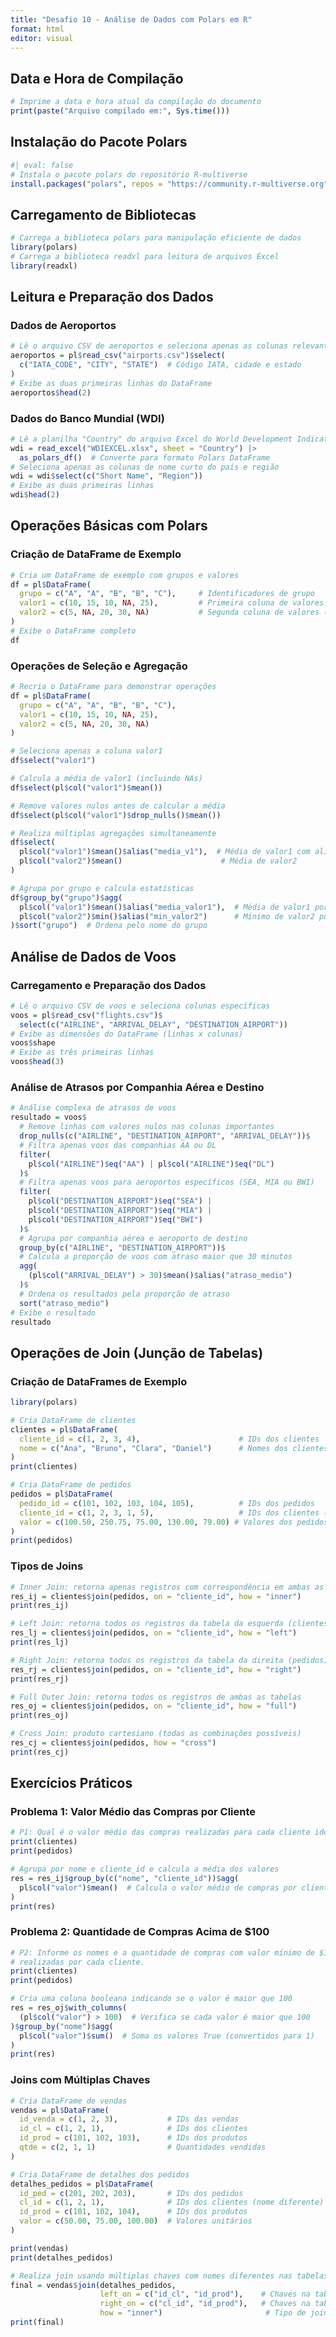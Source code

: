 ```yaml
---
title: "Desafio 10 - Análise de Dados com Polars em R"
format: html
editor: visual
---
```


## Data e Hora de Compilação

```r
# Imprime a data e hora atual da compilação do documento
print(paste("Arquivo compilado em:", Sys.time()))
```

## Instalação do Pacote Polars

```r
#| eval: false
# Instala o pacote polars do repositório R-multiverse
install.packages("polars", repos = "https://community.r-multiverse.org")
```

## Carregamento de Bibliotecas

```r
# Carrega a biblioteca polars para manipulação eficiente de dados
library(polars)
# Carrega a biblioteca readxl para leitura de arquivos Excel
library(readxl)
```

## Leitura e Preparação dos Dados

### Dados de Aeroportos

```r
# Lê o arquivo CSV de aeroportos e seleciona apenas as colunas relevantes
aeroportos = pl$read_csv("airports.csv")$select(
  c("IATA_CODE", "CITY", "STATE")  # Código IATA, cidade e estado
)
# Exibe as duas primeiras linhas do DataFrame
aeroportos$head(2)
```

### Dados do Banco Mundial (WDI)

```r
# Lê a planilha "Country" do arquivo Excel do World Development Indicators
wdi = read_excel("WDIEXCEL.xlsx", sheet = "Country") |>
  as_polars_df()  # Converte para formato Polars DataFrame
# Seleciona apenas as colunas de nome curto do país e região
wdi = wdi$select(c("Short Name", "Region"))
# Exibe as duas primeiras linhas
wdi$head(2)
```

## Operações Básicas com Polars

### Criação de DataFrame de Exemplo

```r
# Cria um DataFrame de exemplo com grupos e valores
df = pl$DataFrame(
  grupo = c("A", "A", "B", "B", "C"),     # Identificadores de grupo
  valor1 = c(10, 15, 10, NA, 25),         # Primeira coluna de valores (com NA)
  valor2 = c(5, NA, 20, 30, NA)           # Segunda coluna de valores (com NA)
)
# Exibe o DataFrame completo
df
```

### Operações de Seleção e Agregação

```r
# Recria o DataFrame para demonstrar operações
df = pl$DataFrame(
  grupo = c("A", "A", "B", "B", "C"),
  valor1 = c(10, 15, 10, NA, 25),
  valor2 = c(5, NA, 20, 30, NA)
)

# Seleciona apenas a coluna valor1
df$select("valor1")

# Calcula a média de valor1 (incluindo NAs)
df$select(pl$col("valor1")$mean())

# Remove valores nulos antes de calcular a média
df$select(pl$col("valor1")$drop_nulls()$mean())

# Realiza múltiplas agregações simultaneamente
df$select(
  pl$col("valor1")$mean()$alias("media_v1"),  # Média de valor1 com alias
  pl$col("valor2")$mean()                      # Média de valor2
)

# Agrupa por grupo e calcula estatísticas
df$group_by("grupo")$agg(
  pl$col("valor1")$mean()$alias("media_valor1"),  # Média de valor1 por grupo
  pl$col("valor2")$min()$alias("min_valor2")      # Mínimo de valor2 por grupo
)$sort("grupo")  # Ordena pelo nome do grupo
```

## Análise de Dados de Voos

### Carregamento e Preparação dos Dados

```r
# Lê o arquivo CSV de voos e seleciona colunas específicas
voos = pl$read_csv("flights.csv")$
  select(c("AIRLINE", "ARRIVAL_DELAY", "DESTINATION_AIRPORT"))
# Exibe as dimensões do DataFrame (linhas x colunas)
voos$shape
# Exibe as três primeiras linhas
voos$head(3)
```

### Análise de Atrasos por Companhia Aérea e Destino

```r
# Análise complexa de atrasos de voos
resultado = voos$
  # Remove linhas com valores nulos nas colunas importantes
  drop_nulls(c("AIRLINE", "DESTINATION_AIRPORT", "ARRIVAL_DELAY"))$
  # Filtra apenas voos das companhias AA ou DL
  filter(
    pl$col("AIRLINE")$eq("AA") | pl$col("AIRLINE")$eq("DL")
  )$
  # Filtra apenas voos para aeroportos específicos (SEA, MIA ou BWI)
  filter(
    pl$col("DESTINATION_AIRPORT")$eq("SEA") | 
    pl$col("DESTINATION_AIRPORT")$eq("MIA") | 
    pl$col("DESTINATION_AIRPORT")$eq("BWI")
  )$
  # Agrupa por companhia aérea e aeroporto de destino
  group_by(c("AIRLINE", "DESTINATION_AIRPORT"))$
  # Calcula a proporção de voos com atraso maior que 30 minutos
  agg(
    (pl$col("ARRIVAL_DELAY") > 30)$mean()$alias("atraso_medio")
  )$
  # Ordena os resultados pela proporção de atraso
  sort("atraso_medio")
# Exibe o resultado
resultado
```

## Operações de Join (Junção de Tabelas)

### Criação de DataFrames de Exemplo

```r
library(polars)

# Cria DataFrame de clientes
clientes = pl$DataFrame(
  cliente_id = c(1, 2, 3, 4),                      # IDs dos clientes
  nome = c("Ana", "Bruno", "Clara", "Daniel")      # Nomes dos clientes
)
print(clientes)

# Cria DataFrame de pedidos
pedidos = pl$DataFrame(
  pedido_id = c(101, 102, 103, 104, 105),          # IDs dos pedidos
  cliente_id = c(1, 2, 3, 1, 5),                   # IDs dos clientes (note o 5 sem correspondência)
  valor = c(100.50, 250.75, 75.00, 130.00, 79.00) # Valores dos pedidos
)
print(pedidos)
```

### Tipos de Joins

```r
# Inner Join: retorna apenas registros com correspondência em ambas as tabelas
res_ij = clientes$join(pedidos, on = "cliente_id", how = "inner")
print(res_ij)

# Left Join: retorna todos os registros da tabela da esquerda (clientes)
res_lj = clientes$join(pedidos, on = "cliente_id", how = "left")
print(res_lj)

# Right Join: retorna todos os registros da tabela da direita (pedidos)
res_rj = clientes$join(pedidos, on = "cliente_id", how = "right")
print(res_rj)

# Full Outer Join: retorna todos os registros de ambas as tabelas
res_oj = clientes$join(pedidos, on = "cliente_id", how = "full")
print(res_oj)

# Cross Join: produto cartesiano (todas as combinações possíveis)
res_cj = clientes$join(pedidos, how = "cross")
print(res_cj)
```

## Exercícios Práticos

### Problema 1: Valor Médio das Compras por Cliente

```r
# P1: Qual é o valor médio das compras realizadas para cada cliente identificado?
print(clientes)
print(pedidos)

# Agrupa por nome e cliente_id e calcula a média dos valores
res = res_ij$group_by(c("nome", "cliente_id"))$agg(
  pl$col("valor")$mean()  # Calcula o valor médio de compras por cliente
)
print(res)
```

### Problema 2: Quantidade de Compras Acima de $100

```r
# P2: Informe os nomes e a quantidade de compras com valor mínimo de $100.00 
# realizadas por cada cliente.
print(clientes)
print(pedidos)

# Cria uma coluna booleana indicando se o valor é maior que 100
res = res_oj$with_columns(
  (pl$col("valor") > 100)  # Verifica se cada valor é maior que 100
)$group_by("nome")$agg(
  pl$col("valor")$sum()  # Soma os valores True (convertidos para 1)
)
print(res)
```

### Joins com Múltiplas Chaves

```r
# Cria DataFrame de vendas
vendas = pl$DataFrame(
  id_venda = c(1, 2, 3),           # IDs das vendas
  id_cl = c(1, 2, 1),              # IDs dos clientes
  id_prod = c(101, 102, 103),      # IDs dos produtos
  qtde = c(2, 1, 1)                # Quantidades vendidas
)

# Cria DataFrame de detalhes dos pedidos
detalhes_pedidos = pl$DataFrame(
  id_ped = c(201, 202, 203),       # IDs dos pedidos
  cl_id = c(1, 2, 1),              # IDs dos clientes (nome diferente)
  id_prod = c(101, 102, 104),      # IDs dos produtos
  valor = c(50.00, 75.00, 100.00)  # Valores unitários
)

print(vendas)
print(detalhes_pedidos)

# Realiza join usando múltiplas chaves com nomes diferentes nas tabelas
final = vendas$join(detalhes_pedidos,
                    left_on = c("id_cl", "id_prod"),    # Chaves na tabela da esquerda
                    right_on = c("cl_id", "id_prod"),   # Chaves na tabela da direita
                    how = "inner")                       # Tipo de join
print(final)
```